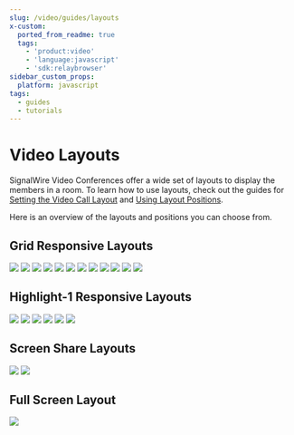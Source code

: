 ```yaml
---
slug: /video/guides/layouts
x-custom:
  ported_from_readme: true
  tags:
    - 'product:video'
    - 'language:javascript'
    - 'sdk:relaybrowser'
sidebar_custom_props:
  platform: javascript
tags:
  - guides
  - tutorials
---
```


# Video Layouts

SignalWire Video Conferences offer a wide set of layouts to display the members in a room. To learn how to use layouts, check out the guides for [Setting the Video Call Layout](/video/guides/setting-the-layout-of-your-signalwire-video-calls) and [Using Layout Positions](/video/guides/layout-positions).

Here is an overview of the layouts and positions you can choose from.

## Grid Responsive Layouts

<Frame caption="Grid Responsive Layouts">

![](@image/video/layouts/1x1.webp)
![](@image/video/layouts/2x1.webp)
![](@image/video/layouts/1x1-2x1.webp)
![](@image/video/layouts/2x2.webp)
![](@image/video/layouts/5up.webp)
![](@image/video/layouts/3x3.webp)
![](@image/video/layouts/4x4.webp)
![](@image/video/layouts/5x5.webp)
![](@image/video/layouts/6x6.webp)
![](@image/video/layouts/8x8.webp)
![](@image/video/layouts/10x10.webp)
![](@image/video/layouts/15x15.webp)

</Frame>

## Highlight-1 Responsive Layouts

<Frame caption="Highlight 1 Responsive Layouts" >

![](@image/video/layouts/1up-top-left5.webp)
![](@image/video/layouts/1up-top-left7.webp)
![](@image/video/layouts/1up-top-left9.webp)
![](@image/video/layouts/1up-top-left16.webp)
![](@image/video/layouts/1up-top-left24.webp)
![](@image/video/layouts/1up-top-left32.webp)

</Frame>

## Screen Share Layouts

<Frame caption="Screen Share Layouts">

![](@image/video/layouts/screen-share.webp)
![](@image/video/layouts/presenter-dual-horizontal.webp)

</Frame>

## Full Screen Layout

<Frame caption="Full Screen Layout">

![](@image/video/layouts/full-screen.webp)

</Frame>
